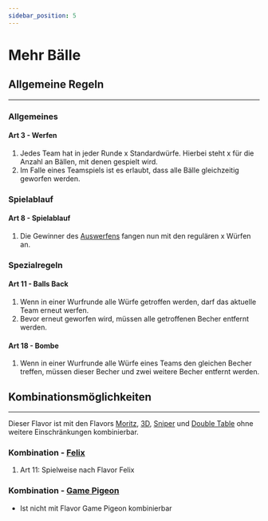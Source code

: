 ```yaml
---
sidebar_position: 5
---
```


# Mehr Bälle

<FlavorPreamble/>

## Allgemeine Regeln
<hr/>

### Allgemeines

#### Art 3 - Werfen

1. Jedes Team hat in jeder Runde <Highlight>x</Highlight> Standardwürfe. <Highlight>Hierbei steht x für die Anzahl an Bällen, mit denen gespielt wird.</Highlight>
6. Im Falle eines Teamspiels ist es erlaubt, dass <Highlight>alle</Highlight> Bälle gleichzeitig geworfen werden.

### Spielablauf

#### Art 8 - Spielablauf

1. Die Gewinner des [Auswerfens](#art-7-auswerfen) fangen nun mit den regulären <Highlight>x</Highlight> Würfen an.

### Spezialregeln

#### Art 11 - Balls Back

1. Wenn in einer Wurfrunde <Highlight>alle</Highlight> Würfe getroffen werden, darf das aktuelle Team erneut werfen.
2. Bevor erneut geworfen wird, müssen <Highlight>alle</Highlight> getroffenen Becher entfernt werden.

#### Art 18 - Bombe

1.  Wenn in einer Wurfrunde <Highlight>alle</Highlight> Würfe eines Teams den gleichen Becher treffen, müssen dieser Becher und zwei weitere Becher entfernt werden.

## Kombinationsmöglichkeiten
<hr/>

Dieser Flavor ist mit den Flavors [Moritz](moritz), [3D](3d), [Sniper](sniper) und [Double Table](double_table) ohne weitere Einschränkungen kombinierbar.

### Kombination - [Felix](felix)

1. Art 11: Spielweise nach Flavor Felix

### Kombination - [Game Pigeon](game_pigeon)

- Ist nicht mit Flavor Game Pigeon kombinierbar
